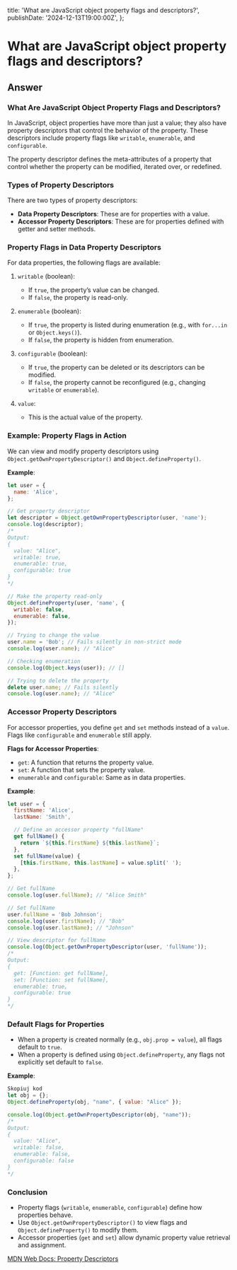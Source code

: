 
  title: 'What are JavaScript object property flags and descriptors?',
  publishDate: '2024-12-13T19:00:00Z',
};

# What are JavaScript object property flags and descriptors?

## Answer

### What Are JavaScript Object Property Flags and Descriptors?

In JavaScript, object properties have more than just a value; they also have property descriptors that control the behavior of the property. These descriptors include property flags like `writable`, `enumerable`, and `configurable`.

The property descriptor defines the meta-attributes of a property that control whether the property can be modified, iterated over, or redefined.

### Types of Property Descriptors

There are two types of property descriptors:

- **Data Property Descriptors**: These are for properties with a value.
- **Accessor Property Descriptors**: These are for properties defined with getter and setter methods.

### Property Flags in Data Property Descriptors

For data properties, the following flags are available:

1. `writable` (boolean):

   - If `true`, the property’s value can be changed.
   - If `false`, the property is read-only.

2. `enumerable` (boolean):

   - If `true`, the property is listed during enumeration (e.g., with `for...in` or `Object.keys()`).
   - If `false`, the property is hidden from enumeration.

3. `configurable` (boolean):

   - If `true`, the property can be deleted or its descriptors can be modified.
   - If `false`, the property cannot be reconfigured (e.g., changing `writable` or `enumerable`).

4. `value`:

   - This is the actual value of the property.

### Example: Property Flags in Action

We can view and modify property descriptors using `Object.getOwnPropertyDescriptor()` and `Object.defineProperty()`.

**Example**:

```javascript
let user = {
  name: 'Alice',
};

// Get property descriptor
let descriptor = Object.getOwnPropertyDescriptor(user, 'name');
console.log(descriptor);
/*
Output:
{
  value: "Alice",
  writable: true,
  enumerable: true,
  configurable: true
}
*/

// Make the property read-only
Object.defineProperty(user, 'name', {
  writable: false,
  enumerable: false,
});

// Trying to change the value
user.name = 'Bob'; // Fails silently in non-strict mode
console.log(user.name); // "Alice"

// Checking enumeration
console.log(Object.keys(user)); // []

// Trying to delete the property
delete user.name; // Fails silently
console.log(user.name); // "Alice"
```

### Accessor Property Descriptors

For accessor properties, you define `get` and `set` methods instead of a `value`. Flags like `configurable` and `enumerable` still apply.

**Flags for Accessor Properties**:

- `get`: A function that returns the property value.
- `set`: A function that sets the property value.
- `enumerable` and `configurable`: Same as in data properties.

**Example**:

```javascript
let user = {
  firstName: 'Alice',
  lastName: 'Smith',

  // Define an accessor property "fullName"
  get fullName() {
    return `${this.firstName} ${this.lastName}`;
  },
  set fullName(value) {
    [this.firstName, this.lastName] = value.split(' ');
  },
};

// Get fullName
console.log(user.fullName); // "Alice Smith"

// Set fullName
user.fullName = 'Bob Johnson';
console.log(user.firstName); // "Bob"
console.log(user.lastName); // "Johnson"

// View descriptor for fullName
console.log(Object.getOwnPropertyDescriptor(user, 'fullName'));
/*
Output:
{
  get: [Function: get fullName],
  set: [Function: set fullName],
  enumerable: true,
  configurable: true
}
*/
```

### Default Flags for Properties

- When a property is created normally (e.g., `obj.prop = value`), all flags default to `true`.
- When a property is defined using `Object.defineProperty`, any flags not explicitly set default to `false`.

**Example**:

```javascript
Skopiuj kod
let obj = {};
Object.defineProperty(obj, "name", { value: "Alice" });

console.log(Object.getOwnPropertyDescriptor(obj, "name"));
/*
Output:
{
  value: "Alice",
  writable: false,
  enumerable: false,
  configurable: false
}
*/
```

### Conclusion

- Property flags (`writable`, `enumerable`, `configurable`) define how properties behave.
- Use `Object.getOwnPropertyDescriptor()` to view flags and `Object.defineProperty()` to modify them.
- Accessor properties (`get` and `set`) allow dynamic property value retrieval and assignment.

[MDN Web Docs: Property Descriptors](https://developer.mozilla.org/en-US/docs/Web/JavaScript/Reference/Global_Objects/Object/defineProperty)

<GithubEdit link='/questions/javascript/12-what-are-javascript-object-property-flags-and-descriptors/page.mdx' />
